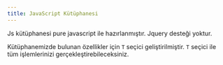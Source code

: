 ```yaml
---
title: JavaScript Kütüphanesi
---
```


Js kütüphanesi pure javascript ile hazırlanmıştır. Jquery desteği yoktur.

Kütüphanemizde bulunan özellikler için <code>T</code> seçici geliştirilmiştir. 
<code>T</code> seçici ile tüm işlemlerinizi gerçekleştirebileceksiniz.
